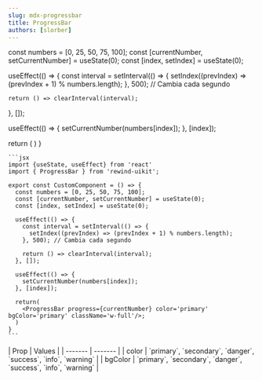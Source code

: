 ```yaml
---
slug: mdx-progressbar
title: ProgressBar
authors: [slorber]
---
```



  const numbers = [0, 25, 50, 75, 100];
  const [currentNumber, setCurrentNumber] = useState(0);
  const [index, setIndex] = useState(0);

useEffect(() => {
const interval = setInterval(() => {
setIndex((prevIndex) => (prevIndex + 1) % numbers.length);
}, 500); // Cambia cada segundo

    return () => clearInterval(interval);

}, []);

useEffect(() => {
setCurrentNumber(numbers[index]);
}, [index]);

return (
<ProgressBar progress={currentNumber} color='primary' bgColor='primary' className='w-full' />
)
}

<div className="flex flex-col gap-8 justify-center items-center">
  <DocsTemplate preview={ProgressBarPreview()}>
  
    ```jsx
    import {useState, useEffect} from 'react'
    import { ProgressBar } from 'rewind-uikit';

    export const CustomComponent = () => {
      const numbers = [0, 25, 50, 75, 100];
      const [currentNumber, setCurrentNumber] = useState(0);
      const [index, setIndex] = useState(0);

      useEffect(() => {
        const interval = setInterval(() => {
          setIndex((prevIndex) => (prevIndex + 1) % numbers.length);
        }, 500); // Cambia cada segundo

        return () => clearInterval(interval);
      }, []);

      useEffect(() => {
        setCurrentNumber(numbers[index]);
      }, [index]);

      return(
        <ProgressBar progress={currentNumber} color='primary' bgColor='primary' className='w-full'/>;
      )
    }
    ```

  </DocsTemplate>
  <div>
    | Prop    | Values |
    | ------- | ------- |
    | color   | `primary`, `secondary`, `danger`, `success`, `info`, `warning` |
    | bgColor | `primary`, `secondary`, `danger`, `success`, `info`, `warning` |
  </div>
</div>

